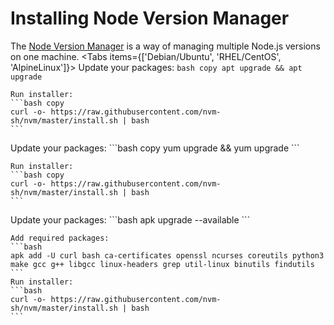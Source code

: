 
# Installing Node Version Manager

The [Node Version Manager](https://github.com/nvm-sh/nvm) is a way of managing multiple Node.js versions on one machine.
<Tabs items={['Debian/Ubuntu', 'RHEL/CentOS', 'AlpineLinux']}>
  <Tab>
    Update your packages:
    ```bash copy
    apt upgrade && apt upgrade
    ```

    Run installer:
    ```bash copy
    curl -o- https://raw.githubusercontent.com/nvm-sh/nvm/master/install.sh | bash
    ```
  </Tab>
  <Tab>
    Update your packages:
    ```bash copy
    yum upgrade && yum upgrade
    ```

    Run installer:
    ```bash copy
    curl -o- https://raw.githubusercontent.com/nvm-sh/nvm/master/install.sh | bash
    ```
  </Tab>
  <Tab>
    Update your packages:
    ```bash
    apk upgrade --available
    ```

    Add required packages:
    ```bash
    apk add -U curl bash ca-certificates openssl ncurses coreutils python3 make gcc g++ libgcc linux-headers grep util-linux binutils findutils
    ```
    Run installer:
    ```bash
    curl -o- https://raw.githubusercontent.com/nvm-sh/nvm/master/install.sh | bash
    ```
  </Tab>
</Tabs>
